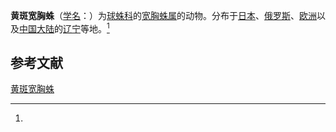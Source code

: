 {{Speciesbox
| name = 黄斑宽胸蛛
| status = 
| status_system = 
| image = 
| genus = Euryopis
| species = flavomaculata
| authority = (C. L. Koch, 1836)<ref name='id13065'>{{cite web| url =http://www.bioinfo.cn/db05/BjdwSpecies.php?action=view&id=13065| title =黄斑宽胸蛛| work =《中国动物物种编目数据库》| publisher =中国科学院微生物研究所| author =中国科学院动物研究所| accessdate =2009-04-28| deadurl =yes| archiveurl =https://web.archive.org/web/20160305074240/http://www.bioinfo.cn/db05/BjdwSpecies.php?action=view&id=13065| archivedate =2016-03-05}}</ref>
}}

'''黄斑宽胸蛛'''（[[学名|学名]]：{{lang|la|''Euryopis flavomaculata''}}）为[[球蛛科|球蛛科]]的[[宽胸蛛属|宽胸蛛属]]的动物。分布于[[日本|日本]]、[[俄罗斯|俄罗斯]]、[[欧洲|欧洲]]以及[[中国大陆|中国大陆]]的[[辽宁|辽宁]]等地。<ref name='id13065'/>

== 参考文献 ==
{{reflist}}

{{Wikispecies|Euryopis flavomaculata}}
{{Taxonbar|from=Q1059252}}

[[Category:宽胸蛛属|黄斑宽胸蛛]]


{{蜘蛛小作品}}